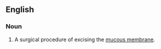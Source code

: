 ==English==

===Noun===
{{en-noun|mucotomies}}

# {{label|en|medical}} A surgical procedure of excising the [[mucous membrane]].